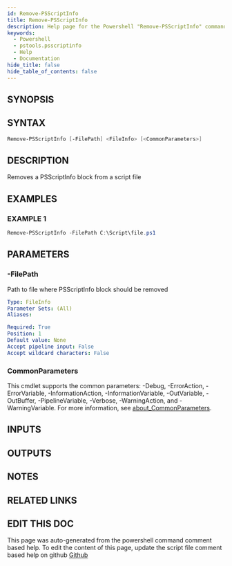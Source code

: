 ```yaml
---
id: Remove-PSScriptInfo
title: Remove-PSScriptInfo
description: Help page for the Powershell "Remove-PSScriptInfo" command
keywords:
  - Powershell
  - pstools.psscriptinfo
  - Help
  - Documentation
hide_title: false
hide_table_of_contents: false
---
```


## SYNOPSIS

## SYNTAX

```powershell
Remove-PSScriptInfo [-FilePath] <FileInfo> [<CommonParameters>]
```

## DESCRIPTION

Removes a PSScriptInfo block from a script file

## EXAMPLES

### EXAMPLE 1

```powershell
Remove-PSScriptInfo -FilePath C:\Script\file.ps1
```

## PARAMETERS

### -FilePath

Path to file where PSScriptInfo block should be removed

```yaml
Type: FileInfo
Parameter Sets: (All)
Aliases:

Required: True
Position: 1
Default value: None
Accept pipeline input: False
Accept wildcard characters: False
```

### CommonParameters

This cmdlet supports the common parameters: -Debug, -ErrorAction, -ErrorVariable, -InformationAction, -InformationVariable, -OutVariable, -OutBuffer, -PipelineVariable, -Verbose, -WarningAction, and -WarningVariable. For more information, see [about_CommonParameters](http://go.microsoft.com/fwlink/?LinkID=113216).

## INPUTS

## OUTPUTS

## NOTES

## RELATED LINKS

## EDIT THIS DOC 

This page was auto-generated from the powershell command comment based help. To edit the content of this page, update the script file comment based help on github [Github](https://github.com/hanpq/pstools.psscriptinfo)
